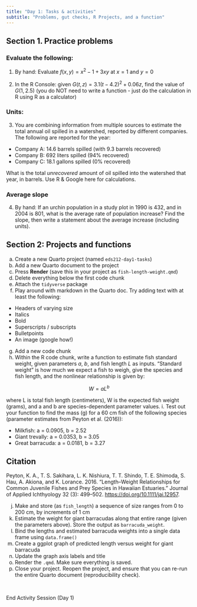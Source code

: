 ```yaml
---
title: "Day 1: Tasks & activities"
subtitle: "Problems, gut checks, R Projects, and a function"
---
```


## Section 1. Practice problems

### Evaluate the following:

1.  By hand: Evaluate $f(x,y)=x^2-1+3xy$ at $x=1$ and $y = 0$

2.  In the R Console: given $G(t,z)=3.1(t-4.2)^2 + 0.06z$, find the value of $G(1, 2.5)$ (you do NOT need to write a function - just do the calculation in R using R as a calculator)

### Units:

3.  You are combining information from multiple sources to estimate the total annual oil spilled in a watershed, reported by different companies. The following are reported for the year:

-   Company A: 14.6 barrels spilled (with 9.3 barrels recovered)
-   Company B: 692 liters spilled (94% recovered)
-   Company C: 18.1 gallons spilled (0% recovered)

What is the total *unrecovered* amount of oil spilled into the watershed that year, in barrels. Use R & Google here for calculations. 

### Average slope

4. By hand: If an urchin population in a study plot in 1990 is 432, and in 2004 is 801, what is the average rate of population increase? Find the slope, then write a statement about the average increase (including units).

## Section 2: Projects and functions

a. Create a new Quarto project (named `eds212-day1-tasks`)
b. Add a new Quarto document to the project
c. Press **Render** (save this in your project as `fish-length-weight.qmd`)
d. Delete everything below the first code chunk
e. Attach the `tidyverse` package
f. Play around with markdown in the Quarto doc. Try adding text with at least the following:

  - Headers of varying size
  - Italics
  - Bold
  - Superscripts / subscripts
  - Bulletpoints
  - An image (google how!)

g. Add a new code chunk
h. Within the R code chunk, write a function to estimate fish standard weight, given parameters $a$, $b$, and fish length $L$ as inputs. "Standard weight" is how much we expect a fish to weigh, give the species and fish length, and the nonlinear relationship is given by:

$$W=aL^b$$ 

where L is total fish length (centimeters), W is the expected fish weight (grams), and a and b are species-dependent parameter values.
i. Test out your function to find the mass (g) for a 60 cm fish of the following species (parameter estimates from Peyton et al. (2016)): 

  - Milkfish: a = 0.0905, b = 2.52
  - Giant trevally: a = 0.0353, b = 3.05
  - Great barracuda: a = 0.0181, b = 3.27

::: {.callout-note}
## Citation
Peyton, K. A., T. S. Sakihara, L. K. Nishiura, T. T. Shindo, T. E. Shimoda, S. Hau, A. Akiona, and K. Lorance. 2016. “Length–Weight Relationships for Common Juvenile Fishes and Prey Species in Hawaiian Estuaries.” Journal of Applied Ichthyology 32 (3): 499–502. <https://doi.org/10.1111/jai.12957>. 
:::

j. Make and store (as `fish_length`) a sequence of size ranges from 0 to 200 cm, by increments of 1 cm
k. Estimate the weight for giant barracudas along that entire range (given the parameters above). Store the output as `barracuda_weight`.
l. Bind the lengths and estimated barracuda weights into a single data frame using `data.frame()`
m. Create a ggplot graph of predicted length versus weight for giant barracuda
n. Update the graph axis labels and title
o. Render the `.qmd`. Make sure everything is saved.
p. Close your project. Reopen the project, and ensure that you can re-run the entire Quarto document (reproducibility check). 

<br>

::: {.center-text .body-text-xl .teal-text}
End Activity Session (Day 1)
:::
